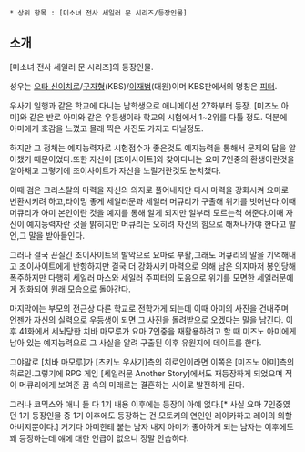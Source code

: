  * 상위 항목 : [미소녀 전사 세일러 문 시리즈/등장인물]

== 소개 ==
[미소녀 전사 세일러 문 시리즈]의 등장인물.

성우는 [[오타 신이치로]]/[[구자형]](KBS)/[[이재범]](대원)이며 KBS판에서의 명칭은 [[피터]].

우사기 일행과 같은 학교에 다니는 남학생으로 애니메이션 27화부터 등장.
[미즈노 아미]와 같은 반로 아미와 같은 우등생이라 학교의 시험에서 1~2위를 다툴 정도. 덕분에 아미에게 호감을 느꼈고 몰래 찍은 사진도 가지고 다닐정도.

하지만 그 정체는 예지능력자로 시험점수가 좋은것도 예지능력을 통해서 문제의 답을 알아챘기 때문이었다.또한 자신이 [조이사이트]와 찾아다니는 요마 7인중의 환생이란것을 알아채고 그렇기에 조이사이트가 자신을 노릴거란것도 눈치챘다.

이때 검은 크리스탈의 마력을 자신의 의지로 풀어내지만 다시 마력을 강화시켜 요마로 변환시키려 하고,타이밍 좋게 세일러문과 세일러 머큐리가 구출해 위기를 벗어난다.이때 머큐리가 아미 본인이란 것을 예지를 통해 알게 되지만 일부러 모르는척 해준다.이때 자신이 예지능력자란 것을 밝히지만 머큐리는 오히려 자신의 힘으로 해쳐나가야 한다고 발언,그 말을 받아들인다.

그러나 결국 끈질긴 조이사이트의 발악으로 요마로 부활,그래도 머큐리의 말을 기억해내고 조이사이트에게 반항하지만 결국 더 강화시키 마력으로 의해 남은 의지마저 봉인당해 폭주하지만 다행히 세일러 마스와 세일러 주피터의 도움으로 위기를 모면한 세일러문에게 정화되어 원래 모습으로 돌아간다.

마지막에는 부모의 전근상 다른 학교로 전학가게 되는데 이때 아미의 사진을 건내주며 언젠가 자신의 실력으로 우등생이 되면 그 사진을 돌려받으로 오겠다는 말을 남긴다. 이후 41화에서 세뇌당한 치바 마모루가 요마 7인중을 재활용하려고 할 때 미즈노 아미에게 남아 있는 예지능력으로 그 사실을 알려 구출된 이후 유원지에 데이트를 한다.

그야말로 [치바 마모루]가 [츠키노 우사기]측의 히로인이라면 이쪽은 [미즈노 아미]측의 히로인.그렇기에 RPG 게임 [세일러문 Another Story]에서도 재등장하게 되었으며 적이 머큐리에게 보여준 꿈 속의 미래로는 결혼하는 사이로 발전하게 된다.

그러나 코믹스와 애니 둘 다 1기 내용 이후에는 등장이 아예 없다.[* 사실 요마 7인중였던 1기 등장인물 중 1기 이후에도 등장하는 건 모토키의 연인인 레이카하고 레이의 외할아버지뿐이다.] 거기다 아미한테 붙는 남자 내지 아미가 좋아하게 되는 남자는 이후에도 꽤 등장하는데 얘에 대한 언급이 없으니 정말 안습하다.
